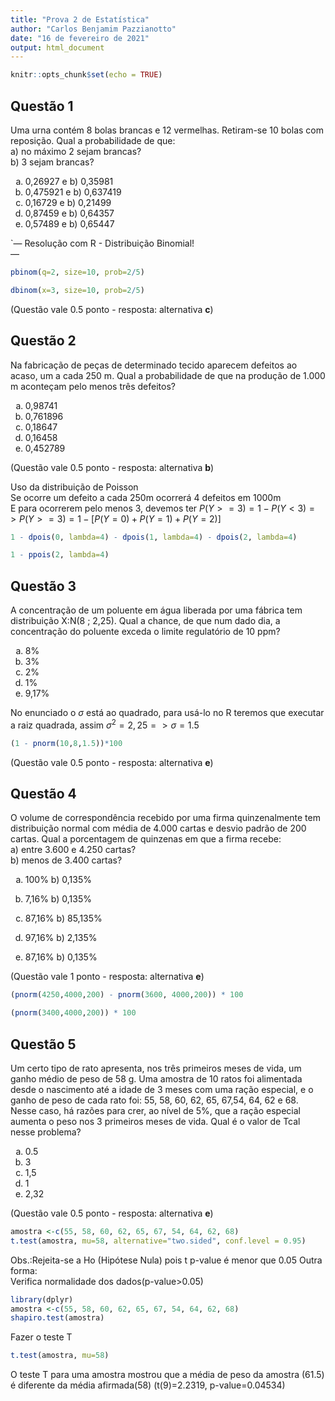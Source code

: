 ```yaml
---
title: "Prova 2 de Estatística"
author: "Carlos Benjamim Pazzianotto"
date: "16 de fevereiro de 2021"
output: html_document
---
```


```r
knitr::opts_chunk$set(echo = TRUE)
```

## Questão 1

Uma urna contém 8 bolas brancas e 12 vermelhas. Retiram-se 10 bolas com reposição. Qual a probabilidade de que:  
a) no máximo 2 sejam brancas?  
b) 3 sejam brancas?  
  
a) 0,26927 e b) 0,35981  
a) 0,475921 e b) 0,637419  
a) 0,16729 e b) 0,21499  
a) 0,87459 e b) 0,64357  
a) 0,57489 e b) 0,65447  

`---
Resolução com R - Distribuição Binomial!  
---

```r
pbinom(q=2, size=10, prob=2/5)
```

```r
dbinom(x=3, size=10, prob=2/5)
```
(Questão vale 0.5 ponto - resposta: alternativa **c**)

## Questão 2  
Na fabricação de peças de determinado tecido aparecem defeitos ao acaso, um a cada 250 m. Qual a probabilidade de que na produção de 1.000 m aconteçam pelo menos três defeitos?  

a) 0,98741  
b) 0,761896  
c) 0,18647  
d) 0,16458  
e) 0,452789

(Questão vale 0.5 ponto - resposta: alternativa **b**)

Uso da distribuição de Poisson  
Se ocorre um defeito a cada 250m ocorrerá 4 defeitos em 1000m  
E para ocorrerem pelo menos 3, devemos ter $P(Y>=3) = 1 - P(Y<3) =>  P(Y>=3) = 1 - [P(Y=0) + P(Y=1) + P(Y=2)]$

```r
1 - dpois(0, lambda=4) - dpois(1, lambda=4) - dpois(2, lambda=4)
```

```r
1 - ppois(2, lambda=4)
```

## Questão 3  

A concentração de um poluente em água liberada por uma fábrica tem distribuição X:N(8 ; 2,25). Qual a chance, de que num dado dia, a concentração do poluente exceda o limite regulatório de 10 ppm?  

a) 8%  
b) 3%  
c) 2%  
d) 1%  
e) 9,17%  

No enunciado o $\sigma$ está ao quadrado, para usá-lo no R teremos que executar a raiz quadrada, assim $\sigma^ 2 = 2,25 => \sigma = 1.5$

```r
(1 - pnorm(10,8,1.5))*100
```
(Questão vale 0.5 ponto - resposta: alternativa **e**)

## Questão 4    

O volume de correspondência recebido por uma firma quinzenalmente tem distribuição normal com média de 4.000 cartas e desvio padrão de 200 cartas. Qual a porcentagem de quinzenas em que a firma recebe:  
a) entre 3.600 e 4.250 cartas?  
b) menos de 3.400 cartas?  

a) 100% b) 0,135%  
b) 7,16% b) 0,135%  
c) 87,16% b) 85,135%  
d) 97,16% b) 2,135%  

e) 87,16% b) 0,135%  

(Questão vale 1 ponto - resposta: alternativa **e**)

```r
(pnorm(4250,4000,200) - pnorm(3600, 4000,200)) * 100
```

```r
(pnorm(3400,4000,200)) * 100
```

## Questão 5    

Um certo tipo de rato apresenta, nos três primeiros meses de vida, um ganho médio de peso de 58 g. Uma amostra de 10 ratos foi
alimentada desde o nascimento até a idade de 3 meses com uma ração especial, e o ganho de peso de cada rato foi: 55, 58, 60, 62, 65, 67,54, 64, 62 e 68. Nesse caso, há razões para crer, ao nível de 5%, que a ração especial aumenta o peso nos 3 primeiros meses de vida. Qual é o valor de Tcal nesse problema?  

a) 0.5  
b) 3  
c) 1,5  
d) 1  
e) 2,32  

(Questão vale 0.5 ponto - resposta: alternativa **e**)

```r
amostra <-c(55, 58, 60, 62, 65, 67, 54, 64, 62, 68)
t.test(amostra, mu=58, alternative="two.sided", conf.level = 0.95)
```
Obs.:Rejeita-se a Ho (Hipótese Nula) pois t p-value é menor que 0.05
Outra forma:  
Verifica normalidade dos dados(p-value>0.05)
```r
library(dplyr)
amostra <-c(55, 58, 60, 62, 65, 67, 54, 64, 62, 68)
shapiro.test(amostra)

```
Fazer o teste T
```r
t.test(amostra, mu=58)

```
O teste T para uma amostra mostrou que a média de peso da amostra (61.5) é diferente da média afirmada(58) (t(9)=2.2319, p-value=0.04534)
